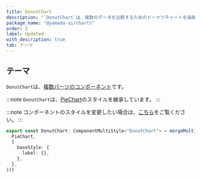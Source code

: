 ```yaml
---
title: DonutChart
description: "`DonutChart`は、複数のデータを比較するためのドーナツチャートを描画するコンポーネントです。"
package_name: "@yamada-ui/charts"
order: 2
label: Updated
with_description: true
tab: テーマ
---
```


## テーマ

`DonutChart`は、[複数パーツのコンポーネント](/styled-system/theming/component-styles#複数パーツのコンポーネント)です。

:::note
`DonutChart`は、[PieChart](/components/data-display/pie-chart)のスタイルを継承しています。
:::

:::note
コンポーネントのスタイルを変更したい場合は、[こちら](/styled-system/theming/customize-theme#コンポーネントのスタイルを変更する)をご覧ください。
:::

```ts
export const DonutChart: ComponentMultiStyle<"DonutChart"> = mergeMultiStyle(
  PieChart,
  {
    baseStyle: {
      label: {},
    },
  },
)()
```
